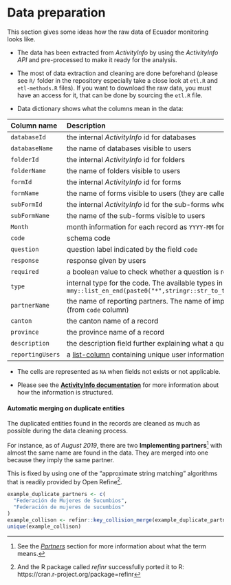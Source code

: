 
# Data preparation {-}

This section gives some ideas how the raw data of Ecuador monitoring looks like. 

* The data has been
extracted from *ActivityInfo* by using the *ActivityInfo API* and pre-processed
to make it ready for the analysis. 

* The most of data extraction and cleaning are
done beforehand (please see `R/` folder in the repository especially take a
close look at `etl.R` and `etl-methods.R` files). If you want to download the
raw data, you must have an access for it, that can be done by sourcing the
`etl.R` file.

* Data dictionary shows what the columns mean in the data:

| Column name | Description |
|:--------|:--------|  
| `databaseId` | the internal *ActivityInfo* id for databases |
| `databaseName` | the name of databases visible to users |
| `folderId` | the internal *ActivityInfo* id for folders |
| `folderName` | the name of folders visible to users |
| `formId` | the internal *ActivityInfo* id for forms |
| `formName` | the name of forms visible to users (they are called as *Sectors* in this database specific) |
| `subFormId` | the internal *ActivityInfo* id for the sub-forms where the records are kept |
| `subFormName` | the name of the sub-forms visible to users |
| `Month` | month information for each record as `YYYY-MM` format e.g. `2019-05` |
| `code` | schema code |
| `question` | question label indicated by the field `code` |
| `response` | response given by users |
| `required` | a boolean value to check whether a question is required for saving a record |
| `type` | internal type for the code. The available types in the data are `r mmy::list_en_end(paste0("*",stringr::str_to_title(unique(form.table$type)),"*"),add.quotes=T)` |
| `partnerName` | the name of reporting partners. The name of implementing partners can be extracted from the data (from `code` column) |
| `canton` | the canton name of a record |
| `province` | the province name of a record |
| `description` | the description field further explaining what a question can mean |
| `reportingUsers` | a [list-column](https://stat.ethz.ch/R-manual/R-devel/library/base/html/AsIs.html) containing unique user information reporting to a particular record |

* The cells are represented as `NA` when fields not exists or not applicable.

* Please see the
[**ActivityInfo documentation**](http://help.activityinfo.org/m/quick_start_database_design/c/240396)
for more information about how the information is structured.

#### Automatic merging on duplicate entities {-}

The duplicated entities found in the records are cleaned as much as possible
during the data cleaning process.

For instance, as of *August 2019*, there are two **Implementing partners**[^1]
with almost the same name are found in the data. They are merged into one
because they imply the same partner.

This is fixed by using one of the "approximate string matching" algorithms that is readily provided by Open Refine[^2].

```r
example_duplicate_partners <- c(
  "Federación de Mujeres de Sucumbios",
  "Federación de mujeres de sucumbíos"
)
example_collison <- refinr::key_collision_merge(example_duplicate_partners)
unique(example_collison)
```

[^1]: See the [*Partners*](#partners) section for more information about
  what the term means.

[^2]: And the R package called *refinr* successfully ported it to R:
  https://cran.r-project.org/package=refinr

